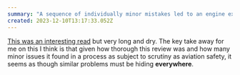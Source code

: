 ```yaml
---
summary: "A sequence of individually minor mistakes led to an engine exploding in a Qantas A380."
created: 2023-12-10T13:17:33.052Z
---
```


[This was an interesting read](https://admiralcloudberg.medium.com/a-matter-of-millimeters-the-story-of-qantas-flight-32-bdaa62dc98e7) but very long and dry. The key take away for me on this I think is that given how thorough this review was and how many minor issues it found in a process as subject to scrutiny as aviation safety, it seems as though similar problems must be hiding **everywhere**.
